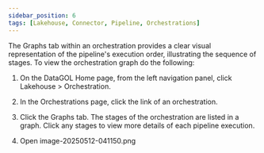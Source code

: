 ```yaml
---
sidebar_position: 6
tags: [Lakehouse, Connector, Pipeline, Orchestrations]
---
```


The Graphs tab within an orchestration provides a clear visual representation of the pipeline's execution order, illustrating the sequence of stages. To view the orchestration graph do the following:

1.  On the DataGOL Home page, from the left navigation panel, click Lakehouse > Orchestration.
    
2.  In the Orchestrations page, click the link of an orchestration.
    
3.  Click the Graphs tab. The stages of the orchestration are listed in a graph. Click any stages to view more details of each pipeline execution.
    
4.  Open image-20250512-041150.png